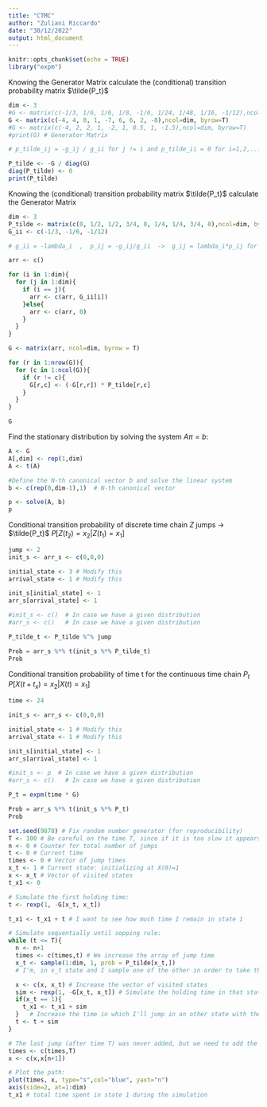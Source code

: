 ```yaml
---
title: "CTMC"
author: "Zuliani Riccardo"
date: "30/12/2022"
output: html_document
---
```


```r
knitr::opts_chunk$set(echo = TRUE)
library("expm")
```

Knowing the Generator Matrix calculate the (conditional) transition probability matrix $\tilde{P_t}$
```r
dim <- 3
#G <- matrix(c(-1/3, 1/6, 1/6, 1/8, -1/6, 1/24, 1/48, 1/16, -1/12),ncol=dim, byrow=T)
G <- matrix(c(-4, 4, 0, 1, -7, 6, 6, 2, -8),ncol=dim, byrow=T)
#G <- matrix(c(-4, 2, 2, 1, -2, 1, 0.5, 1, -1.5),ncol=dim, byrow=T)
#print(G) # Generator Matrix

# p_tilde_ij = -g_ij / g_ii for j != i and p_tilde_ii = 0 for i=1,2,...,dim

P_tilde <- -G / diag(G)
diag(P_tilde) <- 0
print(P_tilde)
```

Knowing the (conditional) transition probability matrix $\tilde{P_t}$ calculate the Generator Matrix
```r
dim <- 3
P_tilde <- matrix(c(0, 1/2, 1/2, 3/4, 0, 1/4, 1/4, 3/4, 0),ncol=dim, byrow=T)
G_ii <- c(-1/3, -1/6, -1/12) 

# g_ii = -lambda_i  ,  p_ij = -g_ij/g_ii  ->  g_ij = lambda_i*p_ij for i != j 

arr <- c()

for (i in 1:dim){
  for (j in 1:dim){
    if (i == j){
      arr <- c(arr, G_ii[i])
    }else{
      arr <- c(arr, 0)
    }
  }
}

G <- matrix(arr, ncol=dim, byrow = T)

for (r in 1:nrow(G)){
  for (c in 1:ncol(G)){
    if (r != c){
      G[r,c] <- (-G[r,r]) * P_tilde[r,c]
    }
  }
}

G
```


Find the stationary distribution by solving the system $A \pi = b$:
```r
A <- G
A[,dim] <- rep(1,dim)
A <- t(A)

#Define the N-th canonical vector b and solve the linear system
b <- c(rep(0,dim-1),1)  # N-th canonical vector

p <- solve(A, b)
p
```


Conditional transition probability of discrete time chain $Z$ jumps -> $\tilde{P_t}$
$P[Z(t_2) = x_2 | Z(t_1) = x_1]$
```r
jump <- 2
init_s <- arr_s <- c(0,0,0)

initial_state <- 3 # Modify this
arrival_state <- 1 # Modify this

init_s[initial_state] <- 1
arr_s[arrival_state] <- 1

#init_s <- c()  # In case we have a given distribution
#arr_s <- c()   # In case we have a given distribution

P_tilde_t <- P_tilde %^% jump

Prob = arr_s %*% t(init_s %*% P_tilde_t)
Prob
```



Conditional transition probability of time t for the continuous time chain $P_t$
$P[X(t + t_x) = x_2 | X(t) = x_1]$
```r
time <- 24

init_s <- arr_s <- c(0,0,0)

initial_state <- 1 # Modify this
arrival_state <- 1 # Modify this

init_s[initial_state] <- 1
arr_s[arrival_state] <- 1

#init_s <- p  # In case we have a given distribution
#arr_s <- c()   # In case we have a given distribution

P_t = expm(time * G)

Prob = arr_s %*% t(init_s %*% P_t)
Prob
```


```r
set.seed(9878) # Fix random number generator (for reproducibility)
T <- 100 # Be careful on the time T, since if it is too slow it appears doing nothing
n <- 0 # Counter for total number of jumps
t <- 0 # Current time
times <- 0 # Vector of jump times
x_t <- 1 # Current state: initializing at X(0)=1
x <- x_t # Vector of visited states
t_x1 <- 0

# Simulate the first holding time:
t <- rexp(1, -G[x_t, x_t])

t_x1 <- t_x1 + t # I want to see how much time I remain in state 1

# Simulate sequentially until sopping rule:
while (t <= T){
  n <- n+1
  times <- c(times,t) # We increase the array of jump time
  x_t <- sample(1:dim, 1, prob = P_tilde[x_t,])
  # I'm, in x_t state and I sample one of the other in order to take the transition probability

  x <- c(x, x_t) # Increase the vector of visited states
  sim <- rexp(1, -G[x_t, x_t]) # Simulate the holding time in that state
  if(x_t == 1){
    t_x1 <- t_x1 + sim
  }   # Increase the time in which I'll jump in an other state with the holding time 
  t <- t + sim 
}

# The last jump (after time T) was never added, but we need to add the final time (T=10) and corresponding process value, to complete the plot
times <- c(times,T)
x <- c(x,x[n+1])

# Plot the path:
plot(times, x, type="s",col="blue", yaxt="n")
axis(side=2, at=1:dim)
t_x1 # total time spent in state 1 during the simulation
```

